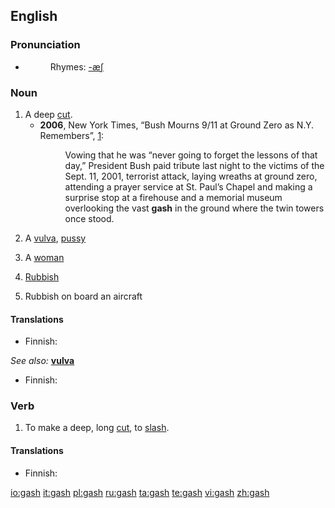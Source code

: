 ==English==

===Pronunciation===
*{{audio|en-us-gash.ogg|Audio (US)}}
*:Rhymes: [[Rhymes:English:-æʃ|-æʃ]]

===Noun===
{{en-noun|gashes}}

#A deep [[cut]].
#* '''2006''', New York Times, “Bush Mourns 9/11 at Ground Zero as N.Y. Remembers”, [http://www.nytimes.com/2006/09/11/nyregion/nyregionspecial3/11bush.html?hp&ex=1158033600&en=e468f88da52557ed&ei=5094&partner=homepage]:
#*: Vowing that he was “never going to forget the lessons of that day,” President Bush paid tribute last night to the victims of the Sept. 11, 2001, terrorist attack, laying wreaths at ground zero, attending a prayer service at St. Paul’s Chapel and making a surprise stop at a firehouse and a memorial museum overlooking the vast '''gash''' in the ground where the twin towers once stood.
# {{slang|vulgar}}  A [[vulva]], [[pussy]]
# {{slang|offensive}} A [[woman]]
# {{slang|British Royal Navy}} [[rubbish|Rubbish]]
# {{slang}} Rubbish on board an aircraft

====Translations====
{{trans-top|deep cut}}
* Finnish: {{t+|fi|syvä}} {{t-|fi|viiltohaava}}
{{trans-mid}}
{{trans-bottom}}

{{trans-top|slang: vulva}}
<!-- Only slang words related to "gash" or sthg close to it -->
''See also:'' '''[[vulva]]'''
* Finnish: {{t+|fi|rako}}
{{trans-mid}}
{{trans-bottom}}

{{trans-top|slang: woman}}
{{trans-mid}}
{{trans-bottom}}

{{trans-top|slang: rubbish}}
{{trans-mid}}
{{trans-bottom}}

===Verb===
{{en-verb|gash|es}}

#To make a deep, long [[cut]], to [[slash]].

====Translations====
{{trans-top|to slash}}
* Finnish: {{t-|fi|viiltää}}
{{trans-mid}}
{{trans-bottom}}

[[io:gash]]
[[it:gash]]
[[pl:gash]]
[[ru:gash]]
[[ta:gash]]
[[te:gash]]
[[vi:gash]]
[[zh:gash]]